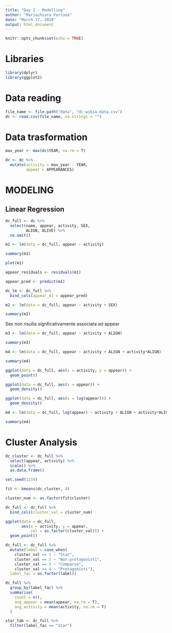 ```yaml
---
title: "Day 2 - Modelling"
author: "Mariachiara Fortuna"
date: "March 17, 2018"
output: html_document
---
```


```r
knitr::opts_chunk$set(echo = TRUE)
```

# Libraries

```r
library(dplyr)
library(ggplot2)
```


# Data reading

```r
file_name <- file.path("data", "dc-wikia-data.csv")
dc <- read.csv(file_name, na.strings = "")
```


# Data trasformation

```r
max_year <- max(dc$YEAR, na.rm = T)

dc <- dc %>%
  mutate(activity = max_year - YEAR,
         appear = APPEARANCES)

```


# MODELING

## Linear Regression

```r

dc_full <- dc %>%
  select(name, appear, activity, SEX,
         ALIGN, ALIVE) %>%
  na.omit()

m1 <- lm(data = dc_full, appear ~ activity)

summary(m1)

plot(m1)

appear_residuals <- residuals(m1)

appear_pred <- predict(m1)

dc_lm <- dc_full %>%
  bind_cols(appear_m1 = appear_pred)

```


```r
m2 <- lm(data = dc_full, appear ~ activity + SEX)

summary(m2)
```

Sex non risulta signficativamente associata ad appear

```r
m3 <- lm(data = dc_full, appear ~ activity + ALIGN)

summary(m3)
```


```r
m4 <- lm(data = dc_full, appear ~ activity + ALIGN + activity*ALIGN)

summary(m4)
```


```r
ggplot(data = dc_full, aes(x = activity, y = appear)) +
  geom_point()
```

```r
ggplot(data = dc_full, aes(x = appear)) +
  geom_density()

ggplot(data = dc_full, aes(x = log(appear))) +
  geom_density()
```

```r
m4 <- lm(data = dc_full, log(appear) ~ activity + ALIGN + activity*ALIGN)

summary(m4)
```

# Cluster Analysis

```r
dc_cluster <- dc_full %>%
  select(appear, activity) %>%
  scale() %>%
  as.data.frame()
```


```r

set.seed(1234)

fit <- kmeans(dc_cluster, 4)

cluster_num <- as.factor(fit$cluster)

dc_full <- dc_full %>%
  bind_cols(cluster_val = cluster_num)

ggplot(data = dc_full, 
       aes(x = activity, y = appear, 
           col = as.factor(cluster_val))) +
  geom_point()

dc_full <- dc_full %>%
  mutate(label = case_when(
    cluster_val == 1 ~ "Star",
    cluster_val == 2 ~ "Non protagonisti",
    cluster_val == 3 ~ "Comparse",
    cluster_val == 4 ~ "Protagonisti"),
  label_fac = as.factor(label))

```


```r
dc_full %>%
  group_by(label_fac) %>%
  summarise(
    count = n(),
    avg_appear = mean(appear, na.rm = T),
    avg_activity = mean(activity, na.rm = T)
  )
```

```r
star_tab <- dc_full %>%
  filter(label_fac == "Star")
```




